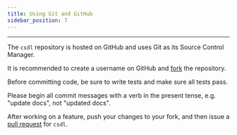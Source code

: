 ```yaml
---
title: Using Git and GitHub
sidebar_position: 7
---
```


------------------------------------------------------------------------


The `csdl` repository is hosted on GitHub and uses Git as its Source
Control Manager.

It is recommended to create a username on GitHub and
[fork](https://guides.github.com/activities/forking/) the repository.

Before committing code, be sure to write tests and make sure all tests
pass.

Please begin all commit messages with a verb in the present tense, e.g.
"update docs", not "updated docs".

After working on a feature, push your changes to your fork, and then
issue a
[pull request](https://docs.github.com/en/free-pro-team@latest/desktop/contributing-and-collaborating-using-github-desktop/creating-an-issue-or-pull-request#creating-a-pull-request)
for `csdl`.
